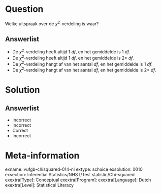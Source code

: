 Question
========

Welke uitspraak over de $\chi^{2}$-verdeling is waar?
  
Answerlist
----------
* De $\chi^{2}$-verdeling heeft altijd 1 *df*, en het gemiddelde is 1 *df*.
* De $\chi^{2}$-verdeling heeft altijd 1 *df*, en het gemiddelde is 2* *df*.
* De $\chi^{2}$-verdeling hangt af van het aantal *df*, en het gemiddelde is 1 *df*.
* De $\chi^{2}$-verdeling hangt af van het aantal *df*, en het gemiddelde is 2* *df*.


Solution
========

Answerlist
----------
* Incorrect
* Incorrect
* Correct
* Incorrect

Meta-information
================
exname: vufgb-chisquared-014-nl
extype: schoice
exsolution: 0010
exsection: Inferential Statistics/NHST/Test statistic/Chi-squared
exextra[Type]: Conceptual
exextra[Program]: 
exextra[Language]: Dutch
exextra[Level]: Statistical Literacy